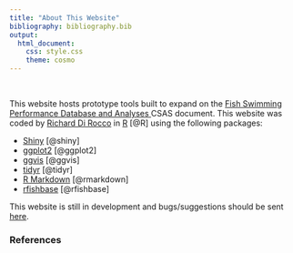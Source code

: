 ```yaml
---
title: "About This Website"
bibliography: bibliography.bib
output: 
  html_document:
    css: style.css
    theme: cosmo
---
```


<!-- Google Analytics Script  -->
<script>
  (function(i,s,o,g,r,a,m){i['GoogleAnalyticsObject']=r;i[r]=i[r]||function(){
  (i[r].q=i[r].q||[]).push(arguments)},i[r].l=1*new Date();a=s.createElement(o),
  m=s.getElementsByTagName(o)[0];a.async=1;a.src=g;m.parentNode.insertBefore(a,m)
  })(window,document,'script','https://www.google-analytics.com/analytics.js','ga');

  ga('create', 'UA-88888600-1', 'auto');
  ga('send', 'pageview');

</script>

<br>

This website hosts prototype tools built to expand on the <a href='http://www.dfo-mpo.gc.ca/csas-sccs/Publications/ResDocs-DocRech/2016/2016_002-eng.html'> Fish Swimming Performance Database and Analyses </a> CSAS document. This website was coded by <a href='mailto:richard.dirocco@dfo-mpo.gc.ca'>Richard Di Rocco</a> in  <a href='https://www.r-project.org/' target='_blank'>R</a> [@R] using the following packages:

* <a href='https://shiny.rstudio.com/' target='_blank'> Shiny</a> [@shiny]
* <a href='http://ggplot2.tidyverse.org/' target='_blank'> ggplot2</a> [@ggplot2]
* <a href='http://ggvis.rstudio.com/' target='_blank'> ggvis</a> [@ggvis]
* <a href='http://tidyr.tidyverse.org/' target='_blank'> tidyr</a> [@tidyr]
* <a href='http://rmarkdown.rstudio.com/' target='_blank'>R Markdown</a> [@rmarkdown]
* <a href='https://github.com/ropensci/rfishbase' target='_blank'>rfishbase</a> [@rfishbase]

This website is still in development and bugs/suggestions should be sent <a href='mailto:richard.dirocco@dfo-mpo.gc.ca'>here</a>.

### References
